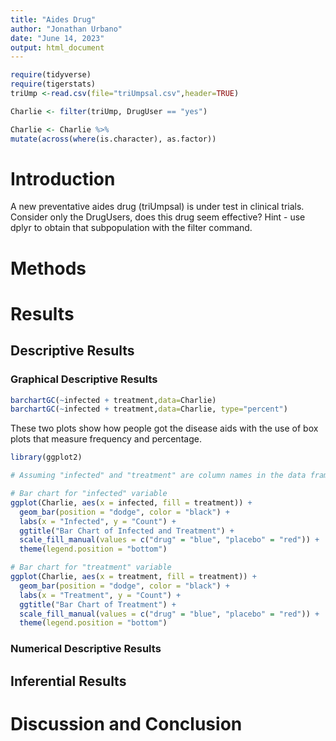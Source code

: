 ```yaml
---
title: "Aides Drug"
author: "Jonathan Urbano"
date: "June 14, 2023"
output: html_document
---
```


```r
require(tidyverse)
require(tigerstats)
triUmp <-read.csv(file="triUmpsal.csv",header=TRUE)
```

```r
Charlie <- filter(triUmp, DrugUser == "yes")
```

```r
Charlie <- Charlie %>%
mutate(across(where(is.character), as.factor))
```

# Introduction
<!--In this section you explain what you are trying to show.  Where did the data come from?  What is the research or other question you are trying to answer?.  If you skimp in this section expect to be marked down in your grade. Paint a picture of the project a couple of paragraphs is expected!-->

A new  preventative aides drug (triUmpsal) is under test in clinical trials. Consider only the DrugUsers, does this drug seem effective?  Hint - use dplyr to obtain that subpopulation with the filter command.

# Methods

<!--Decide on your methods:  use "variable analysis" or other appropriate descriptors.  Make sure to choose at least one graphical method and at least one numerical method. Discuss what data manipulations may be needed for example subsetting or other binning procedures and what sort of graphical displays and inferential tools will be used!-->

# Results

<!--Divide this section into two sub-sections:  One for your descriptive  results and one for your inferential results.!-->

## Descriptive Results

### Graphical Descriptive Results

<!--Graphical results here.  Make sure to show your code.  Provide appropriate labels for axes, giving units if possible, and provide a good title for the graph, too.  Use the graphical results to describe the patterns if any that exist in the data as focused toward the research question. Bottom line is to explain the features of the graph that are relevant to conforming or departing to what is expected by your null hypothesis !-->

```r
barchartGC(~infected + treatment,data=Charlie)
barchartGC(~infected + treatment,data=Charlie, type="percent")

```

These two plots show  how people got the disease aids with the use of box plots that measure frequency and percentage. 

```r
library(ggplot2)

# Assuming "infected" and "treatment" are column names in the data frame "Charlie"

# Bar chart for "infected" variable
ggplot(Charlie, aes(x = infected, fill = treatment)) +
  geom_bar(position = "dodge", color = "black") +
  labs(x = "Infected", y = "Count") +
  ggtitle("Bar Chart of Infected and Treatment") +
  scale_fill_manual(values = c("drug" = "blue", "placebo" = "red")) +
  theme(legend.position = "bottom")

# Bar chart for "treatment" variable
ggplot(Charlie, aes(x = treatment, fill = treatment)) +
  geom_bar(position = "dodge", color = "black") +
  labs(x = "Treatment", y = "Count") +
  ggtitle("Bar Chart of Treatment") +
  scale_fill_manual(values = c("drug" = "blue", "placebo" = "red")) +
  theme(legend.position = "bottom")
```


### Numerical Descriptive Results

<!--Numerical results go here. Use the numerical results to describe the patterns if any that exist in the data as focused toward the research question!-->

## Inferential Results

<!--State hypothesis clearly.  Make sure your discussion of the inferential test covers all the aspects that the test output produces, such as test statistic, p-value etc.  Make a decision about the null hypothesis, explain the assumptions on which the selected test/procedure was based, and why the chosen procedure satisfys the assumptions and is appropriate to answer the research question!-->


# Discussion and Conclusion

<!--Discussion and conclusion here.  If you found a relationship be sure to consider whether the relationship occurs because one of the variavbles causes the other, or whether they perhasps are related for some other reason.  Watch the chapter 6 videos from the GeorgeTown videos collection.!-->
